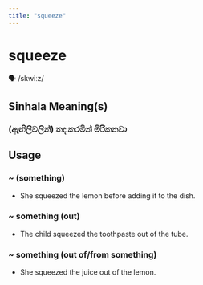 ```yaml
---
title: "squeeze"
---
```


# squeeze

🗣️ /skwiːz/

## Sinhala Meaning(s)

### (ඇඟිලිවලින්) තද කරමින් මිරිකනවා

## Usage

### ~ (something)

- She squeezed the lemon before adding it to the dish.


### ~ something (out)

- The child squeezed the toothpaste out of the tube.


### ~ something (out of/from something)

- She squeezed the juice out of the lemon.

